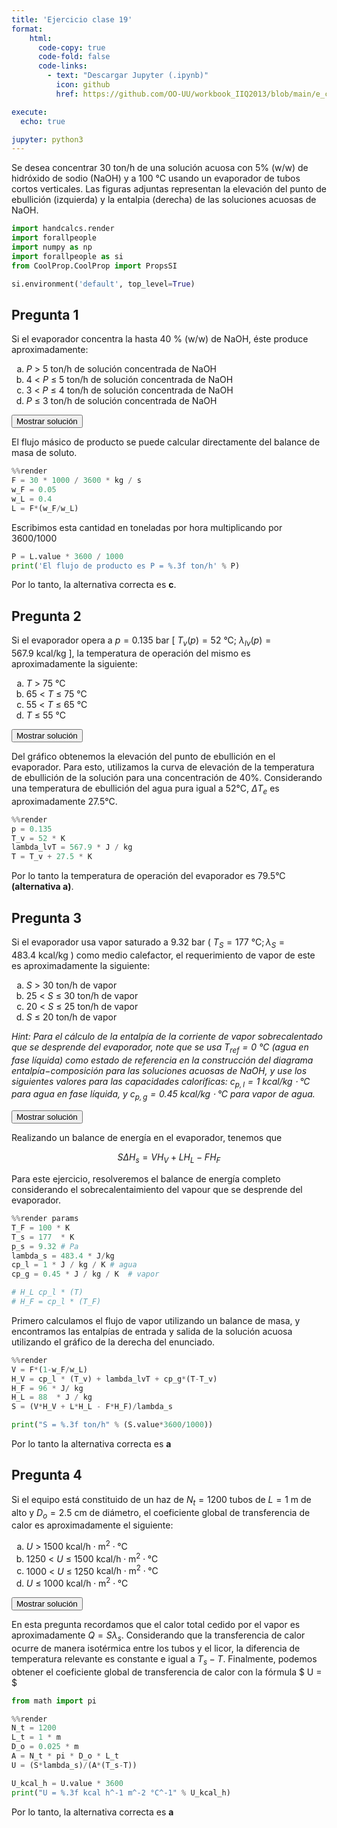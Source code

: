 ```yaml
---
title: 'Ejercicio clase 19'
format:
    html: 
      code-copy: true
      code-fold: false
      code-links: 
        - text: "Descargar Jupyter (.ipynb)"
          icon: github
          href: https://github.com/OO-UU/workbook_IIQ2013/blob/main/e_clase/jupyter/IIQ2013_C19.ipynb

execute: 
  echo: true

jupyter: python3
---
```



Se desea concentrar 30 ton/h de una solución acuosa con 5% (w/w) de hidróxido de sodio (NaOH) y a 100 °C
usando un evaporador de tubos cortos verticales. Las figuras adjuntas representan la elevación del punto de
ebullición (izquierda) y la entalpia (derecha) de las soluciones acuosas de NaOH.

```python
import handcalcs.render
import forallpeople
import numpy as np
import forallpeople as si
from CoolProp.CoolProp import PropsSI
```

```python
si.environment('default', top_level=True)
```

## Pregunta 1

Si el evaporador concentra la hasta $40~\%$ (w/w) de NaOH, éste produce aproximadamente:

(a) $P$ $>$ $5$ $\text{ton/h}$ de solución concentrada de NaOH\
(b) $4$ $<$ $P$ $\leq$ $5$ $\text{ton/h}$ de solución concentrada de NaOH\
(c) $3$ $<$ $P$ $\leq$ $4$ $\text{ton/h}$ de solución concentrada de NaOH\
(d) $P$ $\leq$ $3$ $\text{ton/h}$ de solución concentrada de NaOH

<button class="btn btn-success" data-bs-toggle="collapse" href="#ec_19-1-sol" aria-expanded="false">Mostrar solución</button>

::: {#ec_19-1-sol .collapse .multi-collapse}

El flujo másico de producto se puede calcular directamente del balance de masa de soluto.

```python
%%render
F = 30 * 1000 / 3600 * kg / s
w_F = 0.05
w_L = 0.4
L = F*(w_F/w_L)
```

Escribimos esta cantidad en toneladas por hora multiplicando por 3600/1000

```python
P = L.value * 3600 / 1000
print('El flujo de producto es P = %.3f ton/h' % P)
```

Por lo tanto, la alternativa correcta es **c**.

:::

## Pregunta 2

Si el evaporador opera a $p = 0.135~\text{bar}$ $\left[~T_v(p) = 52~\text{°C};~\lambda_{lv}(p) = 567.9~\text{kcal/kg}~\right]$, la temperatura de operación del mismo es aproximadamente la siguiente:

(a) $T$ $>$ $75$ $\text{°C}$\
(b) $65$ $<$ $T$ $\leq$ $75$ $\text{°C}$\
(c) $55$ $<$ $T$ $\leq$ $65$ $\text{°C}$\
(d) $T$ $\leq$ $55$ $\text{°C}$

<button class="btn btn-success" data-bs-toggle="collapse" href="#ec_19-2-sol" aria-expanded="false">Mostrar solución</button>

::: {#ec_19-2-sol .collapse .multi-collapse}

Del gráfico obtenemos la elevación del punto de ebullición en el evaporador. Para esto, utilizamos la curva de elevación de la temperatura de ebullición de la solución para una concentración de 40%. Considerando una temperatura de ebullición del agua pura igual a 52°C, $\Delta T_e$ es aproximadamente 27.5°C.

```python
%%render
p = 0.135
T_v = 52 * K
lambda_lvT = 567.9 * J / kg 
T = T_v + 27.5 * K
```

Por lo tanto la temperatura de operación del evaporador es 79.5°C **(alternativa a)**.

:::

## Pregunta 3

Si el evaporador usa vapor saturado a $9.32~\text{bar}$ $\left(~T_S = 177~\text{°C}; \lambda_S = 483.4~\text{kcal/kg}~\right)$ como medio calefactor, el requerimiento de vapor de este es aproximadamente la siguiente:

(a) $S$ $>$ $30$ $\text{ton/h}$ de vapor\
(b) $25$ $<$ $S$ $\leq$ $30$ $\text{ton/h}$ de vapor\
(c) $20$ $<$ $S$ $\leq$ $25$ $\text{ton/h}$ de vapor\
(d) $S$ $\leq$ $20$ $\text{ton/h}$ de vapor

*Hint: Para el cálculo de la entalpía de la corriente de vapor sobrecalentado que se desprende del evaporador, note que se usa $T_{ref} = 0~\text{°C}$ (agua en fase líquida) como estado de referencia en la construcción del diagrama entalpía−composición para las soluciones acuosas de NaOH, y use los siguientes valores para las capacidades caloríficas: $c_{p,l} = 1~\text{kcal/kg}\cdot\text{°C}$ para agua en fase líquida, y $c_{p,g} = 0.45~\text{kcal/kg}\cdot\text{°C}$ para vapor de agua.*

<button class="btn btn-success" data-bs-toggle="collapse" href="#ec_19-3-sol" aria-expanded="false">Mostrar solución</button>

::: {#ec_19-3-sol .collapse .multi-collapse}

Realizando un balance de energía en el evaporador, tenemos que

$$ S \Delta H_{s} = V H_V + L H_L - F H_F $$

Para este ejercicio, resolveremos el balance de energía completo considerando el sobrecalentaimiento del vapour que se desprende del evaporador.

```python
%%render params
T_F = 100 * K
T_s = 177  * K
p_s = 9.32 # Pa
lambda_s = 483.4 * J/kg 
cp_l = 1 * J / kg / K # agua
cp_g = 0.45 * J / kg / K  # vapor

# H_L cp_l * (T)
# H_F = cp_l * (T_F)
```

Primero calculamos el flujo de vapor utilizando un balance de masa, y encontramos las entalpías de entrada y salida de la solución acuosa utilizando el gráfico de la derecha del enunciado. 

```python
%%render
V = F*(1-w_F/w_L) 
H_V = cp_l * (T_v) + lambda_lvT + cp_g*(T-T_v)
H_F = 96 * J/ kg 
H_L = 88  * J / kg 
S = (V*H_V + L*H_L - F*H_F)/lambda_s
```

```python
print("S = %.3f ton/h" % (S.value*3600/1000))
```

Por lo tanto la alternativa correcta es **a**

:::

## Pregunta 4

Si el equipo está constituido de un haz de $N_t = 1200$ tubos de $L = 1~\text{m}$ de alto y $D_o = 2.5~\text{cm}$ de diámetro, el coeficiente global de transferencia de calor es aproximadamente el siguiente:

(a) $U$ $>$ $1500$ $\text{kcal/h}\cdot\text{m}^2\cdot\text{°C}$\
(b) $1250$ $<$ $U$ $\leq$ $1500$ $\text{kcal/h}\cdot\text{m}^2\cdot\text{°C}$\
(c) $1000$ $<$ $U$ $\leq$ $1250$ $\text{kcal/h}\cdot\text{m}^2\cdot\text{°C}$\
(d) $U$ $\leq$ $1000$ $\text{kcal/h}\cdot\text{m}^2\cdot\text{°C}$

<button class="btn btn-success" data-bs-toggle="collapse" href="#ec_19-4-sol" aria-expanded="false">Mostrar solución</button>

::: {#ec_19-4-sol .collapse .multi-collapse}

En esta pregunta recordamos que el calor total cedido por el vapor es aproximadamente $Q = S \lambda_s$. Considerando que la transferencia de calor ocurre de manera isotérmica entre los tubos y el licor, la diferencia de temperatura relevante es constante e igual a $T_s - T$. Finalmente, podemos obtener el coeficiente global de transferencia de calor con la fórmula $ U = \frac{Q}{A(T_s-T)} $

```python
from math import pi
```

```python
%%render
N_t = 1200
L_t = 1 * m
D_o = 0.025 * m
A = N_t * pi * D_o * L_t 
U = (S*lambda_s)/(A*(T_s-T))
```

```python
U_kcal_h = U.value * 3600
print("U = %.3f kcal h^-1 m^-2 °C^-1" % U_kcal_h)
```

Por lo tanto, la alternativa correcta es **a**

:::